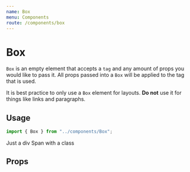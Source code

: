 ```yaml
---
name: Box
menu: Components
route: /components/box
---
```



# Box

`Box` is an empty element that accepts a `tag` and any amount of props you would
like to pass it. All props passed into a `Box` will be applied to the tag that
is used.

It is best practice to only use a `Box` element for layouts. **Do not** use it
for things like links and paragraphs.

## Usage

```ts
import { Box } from "../components/Box";
```

<Playground>
  <Box>Just a div</Box>
  <Box tag="span" className="aClass">
    Span with a class
  </Box>
</Playground>

## Props

<Props of={Box} />

